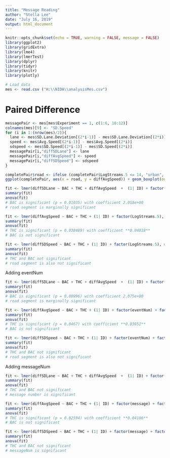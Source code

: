 ```yaml
---
title: "Message Reading"
author: "Stella Lee"
date: "July 16, 2019"
output: html_document
---
```


```r
knitr::opts_chunk$set(echo = TRUE, warning = FALSE, message = FALSE)
library(ggplot2)
library(gridExtra)
library(lme4)
library(lmerTest)
library(dplyr)
library(tidyr)
library(knitr)
library(plotly)
```

```r
# Load data
mes <- read.csv ("H:\\NIDA\\analysisMes.csv")
```

# Paired Difference

```r
messagePair <- mes[mes$Experiment == 1, c(1:6, 10:12)]
colnames(mes)[9] <- "SD.Speed"
for (i in 1:(nrow(mes)/2)){
  lane <- mes$SD.Lane.Deviation[(2*i-1)] - mes$SD.Lane.Deviation[(2*i)]
  speed <- mes$Avg.Speed[(2*i-1)] - mes$Avg.Speed[(2*i)]
  sdspeed <- mes$SD.Speed[(2*i-1)] - mes$SD.Speed[(2*i)]
  messagePair[i,"diffSDLane"] <- lane
  messagePair[i,"diffAvgSpeed"] <- speed
  messagePair[i,"diffSDSpeed"] <- sdspeed
}

completePair$road <- ifelse (completePair$LogStreams.5 <= 14, "urban", ifelse(completePair$LogStreams.5 <= 22, "interstate", "rural"))
ggplot(completePair, aes(x = road, y = diffAvgSpeed)) + geom_boxplot(outlier.shape = NA) + geom_jitter(width = .15) + geom_abline(intercept = 0, slope = 0, lty = "dashed") + labs(y = "Paired within subject difference")
```

```r
fit <- lmer(diffSDLane ~ BAC + THC + diffAvgSpeed  +  (1| ID) + factor(LogStreams.5), data = messagePair)
summary(fit)
anova(fit)
# BAC is significant (p = 0.01035) with coefficient 2.058e+00
# road segment is marginally significant

fit <- lmer(diffAvgSpeed ~ BAC + THC + (1| ID) + factor(LogStreams.5), data = messagePair)
summary(fit)
anova(fit)
# THC is significant (p = 0.038489) with coefficient **0.04018**
# BAC is not significant

fit <- lmer(diffSDSpeed ~ BAC + THC + (1| ID) + factor(LogStreams.5), data = messagePair)
summary(fit)
anova(fit)
# THC and BAC not significant
# road segment is also not significant
```

Adding eventNum 

```r
fit <- lmer(diffSDLane ~ BAC + THC + diffAvgSpeed  +  (1| ID) + factor(eventNum) + factor(LogStreams.5), data = messagePair)
summary(fit)
anova(fit)
# BAC is significant (p = 0.00996) with coefficient 2.075e+00
# road segment is marginally significant

fit <- lmer(diffAvgSpeed ~ BAC + THC + (1| ID) + factor(eventNum) + factor(LogStreams.5), data = messagePair)
summary(fit)
anova(fit)
# THC is significant (p = 0.0467) with coefficient **0.03851**
# BAC is not significant

fit <- lmer(diffSDSpeed ~ BAC + THC + (1| ID) + factor(eventNum) + factor(LogStreams.5), data = messagePair)
summary(fit)
anova(fit)
# THC and BAC not significant
# road segment is also not significant
```

Adding messageNum 

```r
fit <- lmer(diffSDLane ~ BAC + THC + diffAvgSpeed  +  (1| ID) + factor(message) + factor(LogStreams.5), data = messagePair)
summary(fit)
anova(fit)
# THC and BAC not significant
# message number is significant

fit <- lmer(diffAvgSpeed ~ BAC + THC + (1| ID) + factor(message) + factor(LogStreams.5), data = messagePair)
summary(fit)
anova(fit)
# THC is significant (p = 0.02594) with coefficient **0.04106**
# BAC is not significant

fit <- lmer(diffSDSpeed ~ BAC + THC + (1| ID) + factor(message) + factor(LogStreams.5), data = messagePair)
summary(fit)
anova(fit)
# THC and BAC not significant
# messageNum is significant
```
